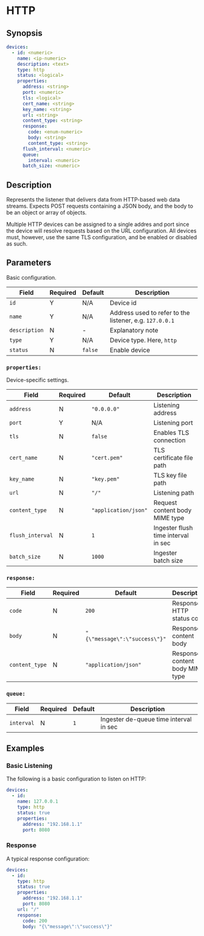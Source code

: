 # HTTP

## Synopsis

```yaml {5}
devices:
  - id: <numeric>
    name: <ip-numeric>
    description: <text>
    type: http
    status: <logical>
    properties:
      address: <string>
      port: <numeric>
      tls: <logical>
      cert_name: <string>
      key_name: <string>
      url: <string>
      content_type: <string>
      response:
        code: <enum-numeric>
        body: <string>
        content_type: <string>
      flush_interval: <numeric>
      queue:
        interval: <numeric>
      batch_size: <numeric>
```

## Description

Represents the listener that delivers data from HTTP-based web data streams. Expects POST requests containing a JSON body, and the body to be an object or array of objects.

Multiple HTTP devices can be assigned to a single addres and port since the device will resolve requests based on the URL configuration. All devices must, however, use the same TLS configuration, and be enabled or disabled as such.

## Parameters

Basic configuration.

|Field|Required|Default|Description|
|---|---|---|---|
|`id`|Y|N/A|Device id|
|`name`|Y|N/A|Address used to refer to the listener, e.g. `127.0.0.1`|
|`description`|N|-|Explanatory note|
|`type`|Y|N/A|Device type. Here, `http`|
|`status`|N|`false`|Enable device|

### `properties:`

Device-specific settings.

|Field|Required|Default|Description|
|---|---|---|---|
|`address`|N|`"0.0.0.0"`|Listening address|
|`port`|Y|N/A|Listening port|
|`tls`|N|`false`|Enables TLS connection|
|`cert_name`|N|`"cert.pem"`|TLS certificate file path|
|`key_name`|N|`"key.pem"`|TLS key file path|
|`url`|N|`"/"`|Listening path|
|`content_type`|N|`"application/json"`|Request content body MIME type|
|`flush_interval`|N|`1`|Ingester flush time interval in sec|
|`batch_size`|N|`1000`|Ingester batch size|

### `response:`

|Field|Required|Default|Description|
|---|---|---|---|
|`code`|N|`200`|Response HTTP status code|
|`body`|N|`"{\"message\":\"success\"}"`|Response content body|
|`content_type`|N|`"application/json"`|Response content body MIME type|

### `queue:`

|Field|Required|Default|Description|
|---|---|---|---|
|`interval`|N|`1`|Ingester de-queue time interval in sec|

## Examples

### Basic Listening

The following is a basic configuration to listen on HTTP:

```yaml
devices:
  - id:
    name: 127.0.0.1
    type: http
    status: true
    properties:
      address: "192.168.1.1"
      port: 8080
```

### Response

A typical response configuration:

```yaml
devices:
  - id:
    type: http
    status: true
    properties:
      address: "192.168.1.1"
      port: 8080
    url: "/"
    response:
      code: 200
      body: "{\"message\":\"success\"}"
```
